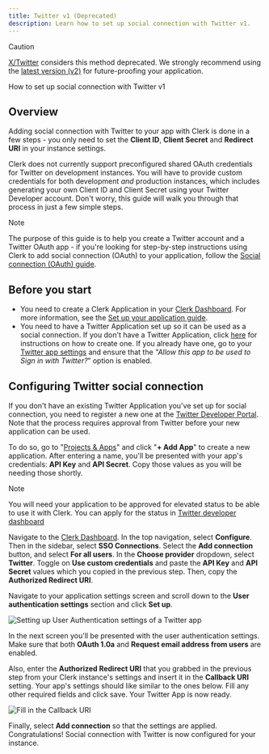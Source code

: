 ```yaml
---
title: Twitter v1 (Deprecated)
description: Learn how to set up social connection with Twitter v1.
---
```


> [!CAUTION]
> [X/Twitter](https://twitter.com/XDevelopers/status/1641222782594990080) considers this method deprecated. We strongly recommend using the [latest version (v2)](/docs/authentication/social-connections/x-twitter) for future-proofing your application.

How to set up social connection with Twitter v1

## Overview

Adding social connection with Twitter to your app with Clerk is done in a few steps - you only need to set the **Client ID**, **Client Secret** and **Redirect URI** in your instance settings.

Clerk does not currently support preconfigured shared OAuth credentials for Twitter on development instances. You will have to provide custom credentials for both development _and_ production instances, which includes generating your own Client ID and Client Secret using your Twitter Developer account. Don't worry, this guide will walk you through that process in just a few simple steps.

> [!NOTE]
> The purpose of this guide is to help you create a Twitter account and a Twitter OAuth app - if you're looking for step-by-step instructions using Clerk to add social connection (OAuth) to your application, follow the [Social connection (OAuth) guide](/docs/authentication/social-connections/oauth).

## Before you start

- You need to create a Clerk Application in your [Clerk Dashboard](https://dashboard.clerk.com/). For more information, see the [Set up your application guide](/docs/quickstarts/setup-clerk).
- You need to have a Twitter Application set up so it can be used as a social connection. If you don't have a Twitter Application, click [here](https://developer.twitter.com/en/docs/apps/overview) for instructions on how to create one. If you already have one, go to your [Twitter app settings](https://developer.twitter.com/en/portal/projects-and-apps) and ensure that the _"Allow this app to be used to Sign in with Twitter?_” option is enabled.

## Configuring Twitter social connection

If you don't have an existing Twitter Application you've set up for social connection, you need to register a new one at the [Twitter Developer Portal](https://developer.twitter.com/en/portal/dashboard). Note that the process requires approval from Twitter before your new application can be used.

To do so, go to "[Projects & Apps](https://developer.twitter.com/en/portal/projects-and-apps)" and click "**+ Add App**" to create a new application. After entering a name, you'll be presented with your app's credentials: **API Key** and **API Secret**. Copy those values as you will be needing those shortly.

> [!NOTE]
> You will need your application to be approved for elevated status to be able to use it with Clerk. You can apply for the status in [Twitter developer dashboard](https://developer.twitter.com/en/portal/products/elevated)

Navigate to the [Clerk Dashboard](https://dashboard.clerk.com/last-active?path=user-authentication/sso-connections). In the top navigation, select **Configure**. Then in the sidebar, select **SSO Connections**. Select the **Add connection** button, and select **For all users**. In the **Choose provider** dropdown, select **Twitter**. Toggle on **Use custom credentials** and paste the **API Key** and **API Secret** values which you copied in the previous step. Then, copy the **Authorized Redirect URI**.

Navigate to your application settings screen and scroll down to the **User authentication settings** section and click **Set up**.

![Setting up User Authentication settings of a Twitter app](/docs/images/authentication-providers/twitter/a5b63a206cc6a04fd8b143dd191483c4f6e81d66-979x618.png)

In the next screen you'll be presented with the user authentication settings. Make sure that both **OAuth 1.0a** and **Request email address from users** are enabled.

Also, enter the **Authorized Redirect URI** that you grabbed in the previous step from your Clerk instance's settings and insert it in the **Callback URI** setting. Your app's settings should like similar to the ones below.  Fill any other required fields and click save. Your Twitter App is now ready.

![Fill in the Callback URI](/docs/images/authentication-providers/twitter/89fc23c0ac843ba74831c669e17c44a31896a8d7-1196x954.png)

Finally, select **Add connection** so that the settings are applied. Congratulations! Social connection with Twitter is now configured for your instance.
